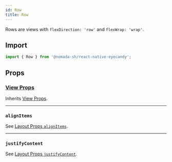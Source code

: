 ```yaml
---
id: Row
title: Row
---
```


Rows are views with `flexDirection: 'row'` and `flexWrap: 'wrap'`.

## Import

```jsx
import { Row } from '@nomada-sh/react-native-eyecandy';
```

## Props

### [View Props](https://reactnative.dev/docs/view#props)

Inherits [View Props](https://reactnative.dev/docs/view#props).

---

### `alignItems`

See [Layout Props `alignItems`](https://reactnative.dev/docs/layout-props#alignitems).

---

### `justifyContent`

See [Layout Props `justifyContent`](https://reactnative.dev/docs/layout-props#justifycontent).
